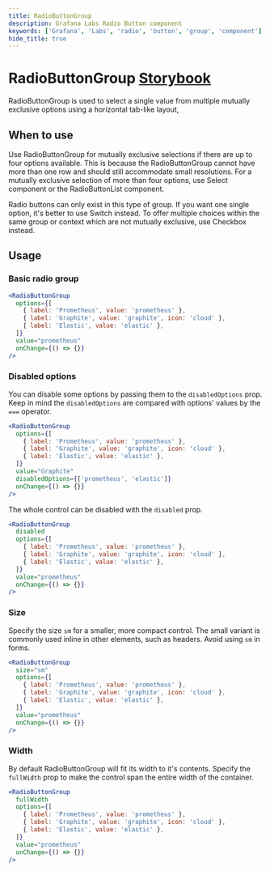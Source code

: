 ```yaml
---
title: RadioButtonGroup
description: Grafana Labs Radio Button component
keywords: ['Grafana', 'Labs', 'radio', 'button', 'group', 'component']
hide_title: true
---
```



# RadioButtonGroup <Badge text='ready' color='green'></Badge> <a href='https://developers.grafana.com/ui/latest/index.html?path=/story/forms-radiobuttonlist--controlled-component' target='_blank' className='header-links'>Storybook <Icon name="external-link-alt"/> </a>

RadioButtonGroup is used to select a single value from multiple mutually exclusive options using a horizontal tab-like layout,

## When to use

Use RadioButtonGroup for mutually exclusive selections if there are up to four options available. This is because the RadioButtonGroup cannot have more than one row and should still accommodate small resolutions. For a mutually exclusive selection of more than four options, use Select component or the RadioButtonList component.

Radio buttons can only exist in this type of group. If you want one single option, it's better to use Switch instead. To offer multiple choices within the same group or context which are not mutually exclusive, use Checkbox instead.

## Usage

### Basic radio group

```jsx
<RadioButtonGroup
  options={[
    { label: 'Prometheus', value: 'prometheus' },
    { label: 'Graphite', value: 'graphite', icon: 'cloud' },
    { label: 'Elastic', value: 'elastic' },
  ]}
  value="prometheus"
  onChange={() => {}}
/>
```

### Disabled options

You can disable some options by passing them to the `disabledOptions` prop.
Keep in mind the `disabledOptions` are compared with options' values by the `===` operator.

```jsx
<RadioButtonGroup
  options={[
    { label: 'Prometheus', value: 'prometheus' },
    { label: 'Graphite', value: 'graphite', icon: 'cloud' },
    { label: 'Elastic', value: 'elastic' },
  ]}
  value="Graphite"
  disabledOptions={['prometheus', 'elastic']}
  onChange={() => {}}
/>
```

The whole control can be disabled with the `disabled` prop.

```jsx
<RadioButtonGroup
  disabled
  options={[
    { label: 'Prometheus', value: 'prometheus' },
    { label: 'Graphite', value: 'graphite', icon: 'cloud' },
    { label: 'Elastic', value: 'elastic' },
  ]}
  value="prometheus"
  onChange={() => {}}
/>
```

### Size

Specify the size `sm` for a smaller, more compact control. The small variant is commonly used inline in other elements, such as headers. Avoid using `sm` in forms.

```jsx
<RadioButtonGroup
  size="sm"
  options={[
    { label: 'Prometheus', value: 'prometheus' },
    { label: 'Graphite', value: 'graphite', icon: 'cloud' },
    { label: 'Elastic', value: 'elastic' },
  ]}
  value="prometheus"
  onChange={() => {}}
/>
```

### Width

By default RadioButtonGroup will fit its width to it's contents. Specify the `fullWidth` prop to make the control span the entire width of the container.

```jsx
<RadioButtonGroup
  fullWidth
  options={[
    { label: 'Prometheus', value: 'prometheus' },
    { label: 'Graphite', value: 'graphite', icon: 'cloud' },
    { label: 'Elastic', value: 'elastic' },
  ]}
  value="prometheus"
  onChange={() => {}}
/>
```

